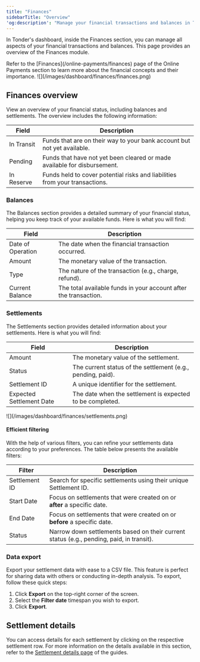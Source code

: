 ```yaml
---
title: "Finances"
sidebarTitle: "Overview"
'og:description': "Manage your financial transactions and balances in Tonder's dashboard. Learn about finances overview, balances, settlements, efficient filtering, and data export."
---
```


In Tonder's dashboard, inside the Finances section, you can manage all aspects of your financial transactions and balances. This page provides an overview of the Finances module.

<Tip>
  Refer to the [Finances](/online-payments/finances) page of the Online Payments section to learn more about the financial concepts and their importance.
</Tip>

<Frame>![](/images/dashboard/finances/finances.png)</Frame>

## Finances overview

View an overview of your financial status, including balances and settlements. The overview includes the following information:

| Field              | Description                                                                 |
|--------------------|-----------------------------------------------------------------------------|
| In Transit         | Funds that are on their way to your bank account but not yet available.     |
| Pending            | Funds that have not yet been cleared or made available for disbursement.    |
| In Reserve         | Funds held to cover potential risks and liabilities from your transactions. |

### Balances

The Balances section provides a detailed summary of your financial status, helping you keep track of your available funds. Here is what you will find:

| Field              | Description                                             |
|--------------------|---------------------------------------------------------|
| Date of Operation  | The date when the financial transaction occurred.       |
| Amount             | The monetary value of the transaction.                  |
| Type               | The nature of the transaction (e.g., charge, refund).   |
| Current Balance    | The total available funds in your account after the transaction. |

### Settlements

The Settlements section provides detailed information about your settlements. Here is what you will find:

| Field              | Description                                             |
|--------------------|---------------------------------------------------------|
| Amount             | The monetary value of the settlement.                   |
| Status             | The current status of the settlement (e.g., pending, paid). |
| Settlement ID      | A unique identifier for the settlement.                 |
| Expected Settlement Date | The date when the settlement is expected to be completed. |

<Frame>![](/images/dashboard/finances/settlements.png)</Frame>

#### Efficient filtering

With the help of various filters, you can refine your settlements data according to your preferences. The table below presents the available filters:

| Filter            | Description                                                           |
|-------------------|-----------------------------------------------------------------------|
| Settlement ID     | Search for specific settlements using their unique Settlement ID.     |
| Start Date        | Focus on settlements that were created on or **after** a specific date.   |
| End Date          | Focus on settlements that were created on or **before** a specific date.  |
| Status            | Narrow down settlements based on their current status (e.g., pending, paid, in transit). |

### Data export

Export your settlement data with ease to a CSV file. This feature is perfect for sharing data with others or conducting in-depth analysis. To export, follow these quick steps:

1. Click **Export** on the top-right corner of the screen.
2. Select the **Filter date** timespan you wish to export.
3. Click **Export**.

## Settlement details

You can access details for each settlement by clicking on the respective settlement row. For more information on the details available in this section, refer to the [Settlement details page](./settlement-details) of the guides.
